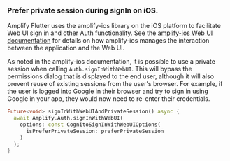 ### Prefer private session during signIn on iOS.

Amplify Flutter uses the amplify-ios library on the iOS platform to facilitate Web UI sign in and other Auth functionality. See the [amplify-ios Web UI documentation](/lib-v1/auth/signin_web_ui/q/platform/ios/#prefer-private-session-during-signin) for details on how amplify-ios manages the interaction between the application and the Web UI.

As noted in the amplify-ios documentation, it is possible to use a private session when calling `Auth.signInWithWebUI`. This will bypass the permissions dialog that is displayed to the end user, although it will also prevent reuse of existing sessions from the user's browser. For example, if the user is logged into Google in their browser and try to sign in using Google in your app, they would now need to re-enter their credentials.

```dart
Future<void> signInWithWebUIAndPrivateSession() async {
  await Amplify.Auth.signInWithWebUI(
    options: const CognitoSignInWithWebUIOptions(
      isPreferPrivateSession: preferPrivateSession
    )
  );
}
```
